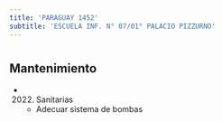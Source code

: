 ```yaml
---
title: 'PARAGUAY 1452'
subtitle: 'ESCUELA INF. N° 07/01° PALACIO PIZZURNO'
---
```


#


## Mantenimiento

*  (2022) Sanitarias 
    + Adecuar sistema de bombas



